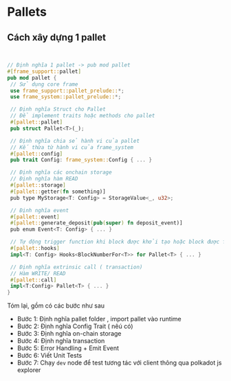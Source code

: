 # Pallets


## Cách xây dựng 1 pallet


```rust


// Định nghĩa 1 pallet -> pub mod pallet 
#[frame_support::pallet]
pub mod pallet {
 // Sử dụng core frame
 use frame_support::pallet_prelude::*;
 use frame_system::pallet_prelude::*;

 // Định nghĩa Struct cho Pallet 
 // Để implement traits hoặc methods cho pallet 
 #[pallet::pallet]
 pub struct Pallet<T>(_);

 // Định nghĩa chia sẻ hành vi của pallet 
 // Kế thừa từ hành vi của frame_system
 #[pallet::config]
 pub trait Config: frame_system::Config { ... }

 // Định nghĩa các onchain storage
 // Định nghĩa hàm READ
 #[pallet::storage]
 #[pallet::getter(fn something)]
 pub type MyStorage<T: Config> = StorageValue<_, u32>;

 // Định nghĩa event
 #[pallet::event]
 #[pallet::generate_deposit(pub(super) fn deposit_event)]
 pub enum Event<T: Config> { ... }

 // Tự động trigger function khi block được khởi tạo hoặc block được finalize 
 #[pallet::hooks]
 impl<T: Config> Hooks<BlockNumberFor<T>> for Pallet<T> { ... }

 // Định nghĩa extrinsic call ( transaction)
 // Hàm WRITE/ READ
 #[pallet::call]
 impl<T:Config> Pallet<T> { ... }
}

```


Tóm lại, gồm có các bước như sau 

+ Bước 1: Định nghĩa pallet folder , import pallet vào runtime 
+ Bước 2: Định nghĩa Config Trait ( nêú có)
+ Bước 3: Định nghĩa on-chain storage
+ Bước 4: Định nghĩa transaction 
+ Bước 5: Error Handling + Emit Event 
+ Bước 6: Viết Unit Tests 
+ Bước 7: Chạy `dev` node để test tương tác với client thông qua polkadot js explorer



